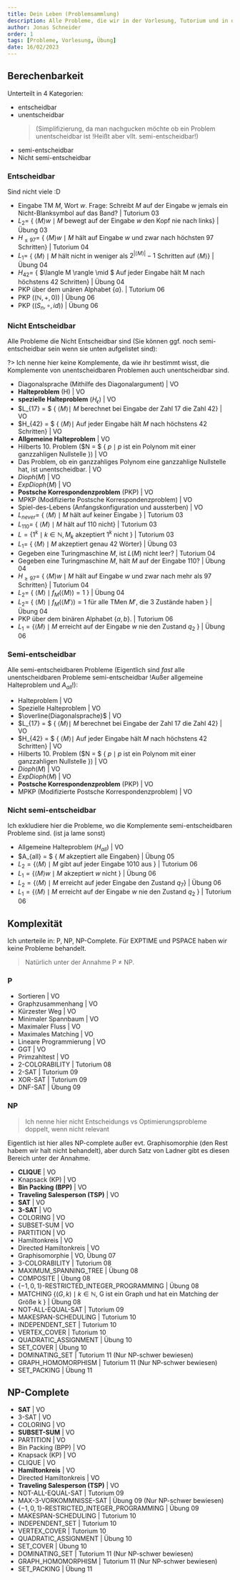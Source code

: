 ```yaml
---
title: Dein Leben (Problemsammlung)
description: Alle Probleme, die wir in der Vorlesung, Tutorium und in den Übungen gehabt haben.
author: Jonas Schneider
order: 1
tags: [Probleme, Vorlesung, Übung]
date: 16/02/2023
---
```


## Berechenbarkeit

Unterteilt in 4 Kategorien:
- entscheidbar
- unentscheidbar 
  > (Simplifizierung, da man nachgucken möchte ob ein Problem unentscheidbar ist !Heißt aber vllt. semi-entscheidbar!)
- semi-entscheidbar
- Nicht semi-entscheidbar

### Entscheidbar

Sind nicht viele :D
- Eingabe TM *M*, Wort *w*. Frage: Schreibt *M* auf der Eingabe w jemals ein Nicht-Blanksymbol auf das Band? | Tutorium 03
- $L_2 =$ \{ $\langle M \rangle w \mid M$ bewegt auf der Eingabe $w$ den Kopf nie nach links\} | Übung 03
- $H_{\le 97} =$ \{ $\langle M \rangle w \mid M$ hält auf Eingabe $w$ und zwar nach höchsten 97 Schritten\} | Tutorium 04
- $L_1 =$ \{ $\langle M \rangle \mid M$ hält nicht in weniger als $2^{|\langle M \rangle|}-1$ Schritten auf $\langle M \rangle$\} | Übung 04
- $H_{42} =$ \{ $\langle M \rangle \mid $ Auf jeder Eingabe hält M nach höchstens 42 Schritten\} | Übung 04
- PKP über dem unären Alphabet $\{a\}$. | Tutorium 06
- PKP $((\mathbb{N}, +, 0))$ | Übung 06
- PKP $((S_n, \circ, id))$ | Übung 06


### Nicht Entscheidbar
Alle Probleme die Nicht Entscheidbar sind (Sie können ggf. noch semi-entscheidbar sein wenn sie unten aufgelistet sind):

?> Ich nenne hier keine Komplemente, da wie ihr bestimmt wisst, die Komplemente von unentscheidbaren Problemen auch unentscheidbar sind.

- Diagonalsprache (Mithilfe des Diagonalargument) | VO
- **Halteproblem** (H) | VO
- **spezielle Halteproblem** ($H_\epsilon$) | VO
- $L_{17} = $ \{ $\langle M \rangle \mid$ *M* berechnet bei Eingabe der Zahl 17 die Zahl 42} | VO
- $H_{42} = $ \{ $\langle M \rangle \mid$ Auf jeder Eingabe hält *M* nach höchstens 42 Schritten} | VO
- **Allgemeine Halteproblem** | VO
- Hilberts 10. Problem ($N = $ \{ $p \mid p$ ist ein Polynom mit einer ganzzahligen Nullstelle \}) | VO
- Das Problem, ob ein ganzzahliges Polynom eine ganzzahlige Nullstelle hat, ist unentscheidbar. | VO
- $Dioph(M)$ | VO
- $ExpDioph(M)$ | VO
- **Postsche Korrespondenzproblem** (PKP) | VO
- MPKP (Modifizierte Postsche Korrespondenzproblem) | VO
- Spiel-des-Lebens (Anfangskonfiguration und aussterben) | VO
- $L_{never} =$ \{ $\langle M \rangle \mid M$ hält auf keiner Eingabe \} | Tutorium 03
- $L_{110} =$ \{ $\langle M \rangle \mid M$ hält auf 110 nicht\} | Tutorium 03
- $L = \{ 1^k \mid k \in \mathbb{N}, M_k$ akzeptiert $1^k$ nicht $\}$ | Tutorium 03
- $L_1 =$ \{ $\langle M \rangle \mid M$ akzeptiert genau 42 Wörter\} | Übung 03
- Gegeben eine Turingmaschine $M$, ist $L(M)$ nicht leer? | Tutorium 04
- Gegeben eine Turingmaschine $M$, hält $M$ auf der Eingabe 110? | Übung 04
- $H_{\ge 97} =$ \{ $\langle M \rangle w \mid M$ hält auf Eingabe $w$ und zwar nach mehr als 97 Schritten\} | Tutorium 04
- $L_2 =$ \{ $\langle M \rangle \mid f_M(\langle M \rangle)=1$ \} | Übung 04
- $L_2 =$ \{ $\langle M \rangle \mid f_M(\langle M' \rangle)=1$ für alle TMen $M'$, die 3 Zustände haben \} | Übung 04
- PKP über dem binären Alphabet $\{a,b\}$. | Tutorium 06
- $L_1 = \{ \langle M \rangle \mid M$ erreicht auf der Eingabe $w$ nie den Zustand $q_2$ $\}$ | Übung 06

### Semi-entscheidbar
Alle semi-entscheidbaren Probleme (Eigentlich sind *fast* alle unentscheidbaren Probleme semi-entscheidbar !Außer allgemeine Halteproblem und $A_{all}$!):

- Halteproblem | VO
- Spezielle Halteproblem | VO
- $\overline{Diagonalsprache}$ | VO 
- $L_{17} = $ \{ $\langle M \rangle \mid$ *M* berechnet bei Eingabe der Zahl 17 die Zahl 42} | VO
- $H_{42} = $ \{ $\langle M \rangle \mid$ Auf jeder Eingabe hält *M* nach höchstens 42 Schritten} | VO
- Hilberts 10. Problem ($N = $ \{ $p \mid p$ ist ein Polynom mit einer ganzzahligen Nullstelle \}) | VO
- $Dioph(M)$ | VO
- $ExpDioph(M)$ | VO
- **Postsche Korrespondenzproblem** (PKP) | VO
- MPKP (Modifizierte Postsche Korrespondenzproblem) | VO

### Nicht semi-entscheidbar
Ich exkludiere hier die Probleme, wo die Komplemente semi-entscheidbaren Probleme sind. (ist ja lame sonst)

- Allgemeine Halteproblem ($H_{all}$) | VO
- $A_{all} = $ \{ $M$ akzeptiert alle Eingaben\} | Übung 05
- $L_2 = \{ \langle M \rangle \mid M$ gibt auf jeder Eingabe 1010 aus $\}$ | Tutorium 06
- $L_1 = \{ \langle M \rangle w \mid M$ akzeptiert $w$ nicht $\}$ | Übung 06 
- $L_2 = \{ \langle M \rangle \mid M$ erreicht auf jeder Eingabe den Zustand $q_7 \}$ | Übung 06 
- $L_1 = \{ \langle M \rangle \mid M$ erreicht auf der Eingabe $w$ nie den Zustand $q_2$ $\}$ | Tutorium 06

## Komplexität 
 
Ich unterteile in: P, NP, NP-Complete. Für EXPTIME und PSPACE haben wir keine Probleme behandelt.  
> Natürlich unter der Annahme P $\neq$ NP.

### P

- Sortieren | VO
- Graphzusammenhang | VO
- Kürzester Weg | VO
- Minimaler Spannbaum | VO
- Maximaler Fluss | VO
- Maximales Matching | VO
- Lineare Programmierung | VO
- GGT | VO
- Primzahltest | VO 
- 2-COLORABILITY | Tutorium 08
- 2-SAT | Tutorium 09
- XOR-SAT | Tutorium 09
- DNF-SAT | Übung 09

### NP

> Ich nenne hier nicht Entscheidungs vs Optimierungsprobleme doppelt, wenn nicht relevant

Eigentlich ist hier alles NP-complete außer evt. Graphisomorphie (den Rest habem wir halt nicht behandelt), aber durch Satz von Ladner gibt es diesen Bereich unter der Annahme.

- **CLIQUE** | VO
- Knapsack (KP) | VO
- **Bin Packing (BPP)** | VO
- **Traveling Salesperson (TSP)** | VO
- **SAT** | VO
- **3-SAT** | VO
- COLORING | VO
- SUBSET-SUM | VO
- PARTITION | VO
- Hamiltonkreis | VO
- Directed Hamiltonkreis | VO
- Graphisomorphie | VO, Übung 07
- 3-COLORABILITY | Tutorium 08
- MAXIMUM_SPANNING_TREE | Übung 08
- COMPOSITE | Übung 08
- $\{-1, 0, 1\}$-RESTRICTED_INTEGER_PROGRAMMING | Übung 08
- MATCHING $\{(G, k) \mid k \in \mathbb{N}$, G ist ein Graph und hat ein Matching der Größe k $\}$ | Übung 08
- NOT-ALL-EQUAL-SAT | Tutorium 09
- MAKESPAN-SCHEDULING | Tutorium 10
- INDEPENDENT_SET | Tutorium 10
- VERTEX_COVER | Tutorium 10
- QUADRATIC_ASSIGNMENT | Übung 10
- SET_COVER | Übung 10
- DOMINATING_SET | Tutorium 11 (Nur NP-schwer bewiesen)
- GRAPH_HOMOMORPHISM | Tutorium 11 (Nur NP-schwer bewiesen)
- SET_PACKING | Übung 11

## NP-Complete

- **SAT** | VO
- 3-SAT | VO
- COLORING | VO
- **SUBSET-SUM** | VO
- PARTITION | VO
- Bin Packing (BPP) | VO
- Knapsack (KP) | VO
- CLIQUE | VO
- **Hamiltonkreis** | VO
- Directed Hamiltonkreis | VO
- **Traveling Salesperson (TSP)** | VO
- NOT-ALL-EQUAL-SAT | Tutorium 09
- MAX-3-VORKOMMNISSE-SAT | Übung 09 (Nur NP-schwer bewiesen)
- $\{-1, 0, 1\}$-RESTRICTED_INTEGER_PROGRAMMING | Übung 09
- MAKESPAN-SCHEDULING | Tutorium 10
- INDEPENDENT_SET | Tutorium 10
- VERTEX_COVER | Tutorium 10
- QUADRATIC_ASSIGNMENT | Übung 10
- SET_COVER | Übung 10
- DOMINATING_SET | Tutorium 11 (Nur NP-schwer bewiesen)
- GRAPH_HOMOMORPHISM | Tutorium 11 (Nur NP-schwer bewiesen)
- SET_PACKING | Übung 11